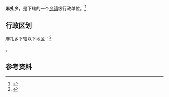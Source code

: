 {{中国乡级行政区|65/40/21/212/000}}

'''麻扎乡'''，是{{PRC admin/fullname|65/40/21/212/000|3}}下辖的一个[[乡镇|乡镇]]级行政单位。<ref>{{PRC admin/ref sgc|{{PRC admin/parent|65/40/21/212/000}}}}</ref>

== 行政区划 ==

麻扎乡下辖以下地区：<ref>{{PRC admin/ref sgc|65/40/21/212/000}}</ref>

{{PRC admin/children|65/40/21/212/000}}。

== 参考资料 ==

{{reflist}}

{{行政区划小作品}}
{{PRC admin/navcat|65/40/21/212/000}}